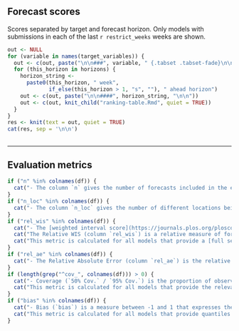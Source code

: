 <!--- Table comparing the performance of each model. The table is followed by
an explanation text detailing the meaning of each column/index. --->

## Forecast scores {.tabset .tabset-fade}

Scores separated by target and forecast horizon. Only models with submissions in each of the last `r restrict_weeks` weeks are shown.

```r
out <- NULL
for (variable in names(target_variables)) {
  out <- c(out, paste("\n\n###", variable, " {.tabset .tabset-fade}\n\n"))
  for (this_horizon in horizons) {
    horizon_string <-
      paste0(this_horizon, " week",
             if_else(this_horizon > 1, "s", ""), " ahead horizon")
    out <- c(out, paste("\n\n####", horizon_string, "\n\n"))
    out <- c(out, knit_child("ranking-table.Rmd", quiet = TRUE))
  }
}
res <- knit(text = out, quiet = TRUE)
cat(res, sep = '\n\n')
```

## {.unlisted .unnumbered}

---

## Evaluation metrics

```r
if ("n" %in% colnames(df)) {
  cat("- The column `n` gives the number of forecasts included in the evaluation. This number may vary across models as some models joined later than others, or models may not have submitted forecasts in certain weeks.\n")
}
if ("n_loc" %in% colnames(df)) {
  cat("- The column `n_loc` gives the number of different locations being included in the shown evaluation. For invdividual country reports this is 1, as we do not currently consider subnational forecasts.\n")
}
if ("rel_wis" %in% colnames(df)) {
  cat("- The [weighted interval score](https://journals.plos.org/ploscompbiol/article?id=10.1371/journal.pcbi.1008618) (WIS) is a [proper scoring rule](https://en.wikipedia.org/wiki/Scoring_rule#Propriety) (i.e., it cannot be \"cheated\") that is suited to scoring forecasts in an interval format. It generalizes the absolute error (i.e. lower values are better) and has three components: dispersion, underprediction and overprediction. Dispersion is a weighted average of the widths of the submitted prediction intervals. Over- and underprediction (overpred/underpred) penalties are added whenever an observation falls outside of a reported central prediction interval, with the strength of the penalty depending on the nominal level of the interval and how far outside of the interval the observation fell. Note that the average WIS can refer to different sets of targets for different models and therefore _cannot always be compared across models_. Such comparisons should be done based on the relative skill.  \n")
  cat("The Relative WIS (column `rel_wis`) is a relative measure of forecast performance which takes into account that different teams may not cover the exact same set of forecast targets (i.e., weeks and locations). Loosely speaking, a relative WIS of X means that averaged over the targets a given team addressed, its WIS was X times higher/lower than the the performance of the baseline model described in [Cramer et al. (2021)](https://www.medrxiv.org/content/10.1101/2021.02.03.21250974v1). Smaller values are thus better and a value below one means that the model has above average performance. The relative WIS is computed using a 'pairwise comparison tournament' where for each pair of models a mean score ratio is computed based on the set of shared targets. The relative WIS is the geometric mean of these ratios. Details on the computation can be found in [Cramer et al. (2021)](https://www.medrxiv.org/content/10.1101/2021.02.03.21250974v1).  \n")
  cat("This metric is calculated for all models that provide a [full set](https://github.com/epiforecasts/covid19-forecast-hub-europe/wiki/Forecast-format#quantile) of quantiles.\n")
}
if ("rel_ae" %in% colnames(df)) {
  cat("- The Relative Absolute Error (column `rel_ae`) is the relative absolute error of the predictive point forecasts, that is the predicted value that individual forecasts deem the most likely. The relative AE is computed using a 'pairwise comparison tournament' where for each pair of models a mean score ratio is computed based on the set of shared targets. The relative AE is the geometric mean of these ratios. Details on the computation can be found in [Cramer et al. (2021)](https://www.medrxiv.org/content/10.1101/2021.02.03.21250974v1).\n")
}
if (length(grep("^cov_", colnames(df))) > 0) {
  cat("- Coverage (`50% Cov.` / `95% Cov.`) is the proportion of observations that fell within a given prediction interval. Ideally, a forecast model would achieve 50% coverage of 0.50 (i.e., 50% of observations fall within the 50% prediction interval) and 95% coverage of 0.95 (i.e., 95% of observations fall within the 95% prediction interval). Values of coverage greater than these nominal values indicate that the forecasts are _underconfident_, i.e. prediction intervals tend to be too wide, whereas values of coverage smaller than these nominal values indicate that the forecasts are _overconfident_, i.e. prediction intervals tend to be too narrow.  \n")
  cat("This metric is calculated for all models that provide the relevant quantiles.\n")
}
if ("bias" %in% colnames(df)) {
  cat("- Bias (`bias`) is a measure between -1 and 1 that expresses the tendency to underpredict (-1) or overpredict (1), see the description in [Funk et al. (2019)](https://doi.org/10.1371/journal.pcbi.1006785).  \n")
  cat("This metric is calculated for all models that provide quantiles.\n")
}
```

## {.unlisted .unnumbered}
